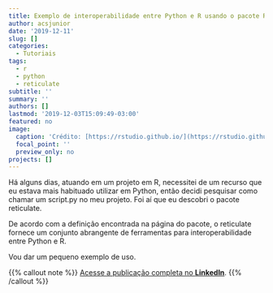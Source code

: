 ```yaml
---
title: Exemplo de interoperabilidade entre Python e R usando o pacote Reticulate
author: acsjunior
date: '2019-12-11'
slug: []
categories:
  - Tutoriais
tags:
  - r
  - python
  - reticulate
subtitle: ''
summary: ''
authors: []
lastmod: '2019-12-03T15:09:49-03:00'
featured: no
image:
  caption: 'Crédito: [https://rstudio.github.io/](https://rstudio.github.io/reticulate/)'
  focal_point: ''
  preview_only: no
projects: []
---
```


Há alguns dias, atuando em um projeto em R, necessitei de um recurso que eu estava mais habituado utilizar em Python, então decidi pesquisar como chamar um script.py no meu projeto. Foi aí que eu descobri o pacote reticulate.

De acordo com a definição encontrada na página do pacote, o reticulate fornece um conjunto abrangente de ferramentas para interoperabilidade entre Python e R.

Vou dar um pequeno exemplo de uso. 

{{% callout note %}}
[Acesse a publicação completa no **LinkedIn**](https://www.linkedin.com/pulse/exemplo-de-interoperabilidade-entre-python-e-r-usando-antonio-c-/).
{{% /callout %}}
